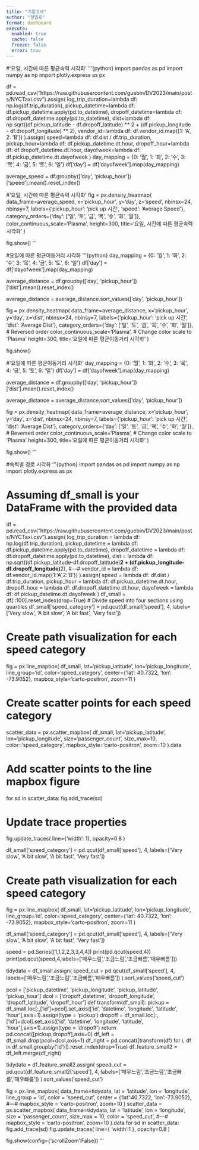 ```yaml
---
title: "기말고사"
author: "정일호"
format: dashboard
execute: 
  enabled: true
  cache: false
  freeze: false
  error: true
---
```


#'요일, 시간에 따른 평균속력 시각화'
'''{python}
import pandas as pd
import numpy as np
import plotly.express as px

df = pd.read_csv("https://raw.githubusercontent.com/guebin/DV2023/main/posts/NYCTaxi.csv").assign(
    log_trip_duration=lambda df: np.log(df.trip_duration),
    pickup_datetime=lambda df: df.pickup_datetime.apply(pd.to_datetime),
    dropoff_datetime=lambda df: df.dropoff_datetime.apply(pd.to_datetime),
    dist=lambda df: np.sqrt((df.pickup_latitude - df.dropoff_latitude) ** 2 + (df.pickup_longitude - df.dropoff_longitude) ** 2),
    vendor_id=lambda df: df.vendor_id.map({1: 'A', 2: 'B'})
).assign(
    speed=lambda df: df.dist / df.trip_duration,
    pickup_hour=lambda df: df.pickup_datetime.dt.hour,
    dropoff_hour=lambda df: df.dropoff_datetime.dt.hour,
    dayofweek=lambda df: df.pickup_datetime.dt.dayofweek
)
day_mapping = {0: '월', 1: '화', 2: '수', 3: '목', 4: '금', 5: '토', 6: '일'}
df['day'] = df['dayofweek'].map(day_mapping)

average_speed = df.groupby(['day', 'pickup_hour'])['speed'].mean().reset_index()

#'요일, 시간에 따른 평균속력 시각화'
fig = px.density_heatmap(
    data_frame=average_speed,
    x='pickup_hour',
    y='day',
    z='speed',
    nbinsx=24,
    nbinsy=7,
    labels={'pickup_hour': 'pick up 시간', 'speed': 'Average Speed'},
    category_orders={'day': ['일', '토', '금', '목', '수', '화', '월']},
     color_continuous_scale='Plasma',
     height=300,
    title='요일, 시간에 따른 평균속력 시각화'
)

fig.show()
'''

#요일에 따른 평균이동거리 시각화
'''{python}
day_mapping = {0: '월', 1: '화', 2: '수', 3: '목', 4: '금', 5: '토', 6: '일'}
df['day'] = df['dayofweek'].map(day_mapping)

average_distance = df.groupby(['day', 'pickup_hour'])['dist'].mean().reset_index()

average_distance = average_distance.sort_values(['day', 'pickup_hour'])

fig = px.density_heatmap(
    data_frame=average_distance,
    x='pickup_hour',
    y='day',
    z='dist',
    nbinsx=24,
    nbinsy=7,
    labels={'pickup_hour': 'pick up 시간', 'dist': 'Average Dist'},
    category_orders={'day': ['일', '토', '금', '목', '수', '화', '월']},  # Reversed order
    color_continuous_scale='Plasma',  # Change color scale to 'Plasma'
    height=300,
    title='요일에 따른 평균이동거리 시각화'
)

fig.show()

#'요일에 따른 평균이동거리 시각화'
day_mapping = {0: '월', 1: '화', 2: '수', 3: '목', 4: '금', 5: '토', 6: '일'}
df['day'] = df['dayofweek'].map(day_mapping)

average_distance = df.groupby(['day', 'pickup_hour'])['dist'].mean().reset_index()

average_distance = average_distance.sort_values(['day', 'pickup_hour'])

fig = px.density_heatmap(
    data_frame=average_distance,
    x='pickup_hour',
    y='day',
    z='dist',
    nbinsx=24,
    nbinsy=7,
    labels={'pickup_hour': 'pick up 시간', 'dist': 'Average Dist'},
    category_orders={'day': ['일', '토', '금', '목', '수', '화', '월']},  # Reversed order
    color_continuous_scale='Plasma',  # Change color scale to 'Plasma'
    height=300,
    title='요일에 따른 평균이동거리 시각화'
)

fig.show()
'''

#속력별 경로 시각화
'''{python}
import pandas as pd
import numpy as np
import plotly.express as px

# Assuming df_small is your DataFrame with the provided data
df = pd.read_csv("https://raw.githubusercontent.com/guebin/DV2023/main/posts/NYCTaxi.csv").assign(
    log_trip_duration = lambda df: np.log(df.trip_duration),
    pickup_datetime = lambda df: df.pickup_datetime.apply(pd.to_datetime),
    dropoff_datetime = lambda df: df.dropoff_datetime.apply(pd.to_datetime),
    dist = lambda df: np.sqrt((df.pickup_latitude-df.dropoff_latitude)**2 + (df.pickup_longitude-df.dropoff_longitude)**2),
    #---#
    vendor_id = lambda df: df.vendor_id.map({1:'A',2:'B'})
).assign(
    speed = lambda df: df.dist / df.trip_duration,
    pickup_hour = lambda df: df.pickup_datetime.dt.hour,
    dropoff_hour = lambda df: df.dropoff_datetime.dt.hour,
    dayofweek = lambda df: df.pickup_datetime.dt.dayofweek
)
df_small = df[::100].reset_index(drop=True)
# Divide speed into four sections using quartiles
df_small['speed_category'] = pd.qcut(df_small['speed'], 4, labels=['Very slow', 'A bit slow', 'A bit fast', 'Very fast'])


# Create path visualization for each speed category
fig = px.line_mapbox(
    df_small,
    lat='pickup_latitude',
    lon='pickup_longitude',
    line_group='id',
    color='speed_category',
    center={'lat': 40.7322, 'lon': -73.9052},
    mapbox_style='carto-positron',
    zoom=11
)

# Create scatter points for each speed category
scatter_data = px.scatter_mapbox(
    df_small,
    lat='pickup_latitude',
    lon='pickup_longitude',
    size='passenger_count',
    size_max=10,
    color='speed_category',
    mapbox_style='carto-positron',
    zoom=10
).data

# Add scatter points to the line mapbox figure
for sd in scatter_data:
    fig.add_trace(sd)

# Update trace properties
fig.update_traces(
    line={'width': 1},
    opacity=0.8
)


df_small['speed_category'] = pd.qcut(df_small['speed'], 4, labels=['Very slow', 'A bit slow', 'A bit fast', 'Very fast'])

# Create path visualization for each speed category
fig = px.line_mapbox(
    df_small,
    lat='pickup_latitude',
    lon='pickup_longitude',
    line_group='id',
    color='speed_category',
    center={'lat': 40.7322, 'lon': -73.9052},
    mapbox_style='carto-positron',
    zoom=11
)


df_small['speed_category'] = pd.qcut(df_small['speed'], 4, labels=['Very slow', 'A bit slow', 'A bit fast', 'Very fast'])


speed = pd.Series([1,1,2,2,3,3,4,4])
print(pd.qcut(speed,4))
print(pd.qcut(speed,4,labels=['매우느림','조금느림','조금빠름','매우빠름']))

tidydata = df_small.assign(
    speed_cut = pd.qcut(df_small['speed'], 4, labels=['매우느림','조금느림','조금빠름','매우빠름'])
).sort_values('speed_cut')

pcol = ['pickup_datetime', 'pickup_longitude', 'pickup_latitude', 'pickup_hour']
dcol = ['dropoff_datetime', 'dropoff_longitude', 'dropoff_latitude', 'dropoff_hour']
def transform(df_small):
    pickup = df_small.loc[:,['id']+pcol].set_axis(['id', 'datetime', 'longitude', 'latitude', 'hour'],axis=1).assign(type = 'pickup')
    dropoff = df_small.loc[:,['id']+dcol].set_axis(['id', 'datetime', 'longitude', 'latitude', 'hour'],axis=1).assign(type = 'dropoff')
    return pd.concat([pickup,dropoff],axis=0)
df_left = df_small.drop(pcol+dcol,axis=1)
df_right = pd.concat([transform(df) for i, df in df_small.groupby('id')]).reset_index(drop=True)
df_feature_small2 = df_left.merge(df_right)

tidydata = df_feature_small2.assign(
    speed_cut = pd.qcut(df_feature_small2['speed'], 4, labels=['매우느림','조금느림','조금빠름','매우빠름'])
).sort_values('speed_cut')

fig = px.line_mapbox(
    data_frame=tidydata,
    lat = 'latitude',
    lon = 'longitude',
    line_group = 'id',
    color = 'speed_cut',
    center = {'lat':40.7322, 'lon':-73.9052},
    #---#
    mapbox_style = 'carto-positron',
    zoom=10
)
scatter_data = px.scatter_mapbox(
    data_frame=tidydata,
    lat = 'latitude',
    lon = 'longitude',
    size = 'passenger_count',
    size_max = 10,
    color = 'speed_cut',
    #---#
    mapbox_style = 'carto-positron',
    zoom=10
).data
for sd in scatter_data:
    fig.add_trace(sd)
fig.update_traces(
    line={
        'width':1
    },
    opacity=0.8
)

fig.show(config={'scrollZoom':False})
'''